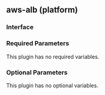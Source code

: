 ## aws-alb (platform)

### Interface

### Required Parameters

This plugin has no required variables.

### Optional Parameters

This plugin has no optional variables.
